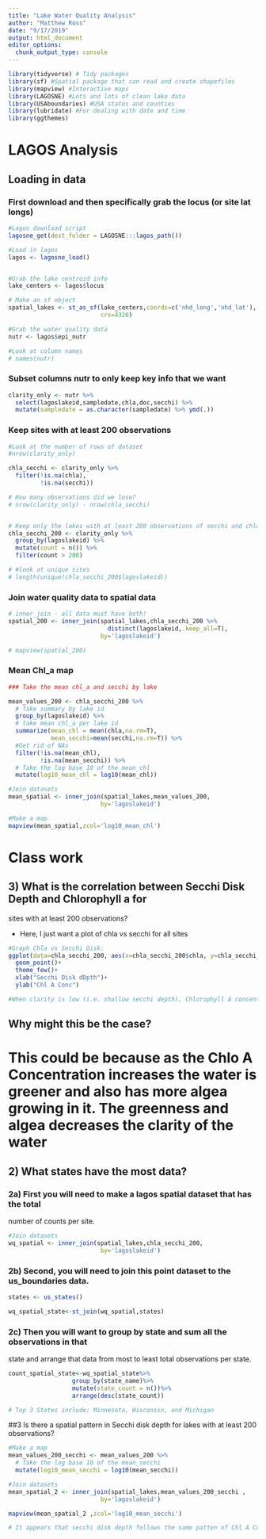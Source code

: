 ```yaml
---
title: "Lake Water Quality Analysis"
author: "Matthew Ross"
date: "9/17/2019"
output: html_document
editor_options: 
  chunk_output_type: console
---
```




```r
library(tidyverse) # Tidy packages
library(sf) #Spatial package that can read and create shapefiles 
library(mapview) #Interactive maps
library(LAGOSNE) #Lots and lots of clean lake data
library(USAboundaries) #USA states and counties
library(lubridate) #For dealing with date and time
library(ggthemes)
```


# LAGOS Analysis


## Loading in data


### First download and then specifically grab the locus (or site lat longs)
```r
#Lagos download script
lagosne_get(dest_folder = LAGOSNE:::lagos_path())

#Load in lagos
lagos <- lagosne_load()


#Grab the lake centroid info
lake_centers <- lagos$locus

# Make an sf object 
spatial_lakes <- st_as_sf(lake_centers,coords=c('nhd_long','nhd_lat'),
                          crs=4326)

#Grab the water quality data
nutr <- lagos$epi_nutr

#Look at column names
# names(nutr)
```

### Subset columns nutr to only keep key info that we want

```r
clarity_only <- nutr %>%
  select(lagoslakeid,sampledate,chla,doc,secchi) %>%
  mutate(sampledate = as.character(sampledate) %>% ymd(.))

```


### Keep sites with at least 200 observations 

```r

#Look at the number of rows of dataset
#nrow(clarity_only)

chla_secchi <- clarity_only %>%
  filter(!is.na(chla),
         !is.na(secchi))

# How many observations did we lose?
# nrow(clarity_only) - nrow(chla_secchi)


# Keep only the lakes with at least 200 observations of secchi and chla
chla_secchi_200 <- clarity_only %>%
  group_by(lagoslakeid) %>%
  mutate(count = n()) %>%
  filter(count > 200)

# #look at unique sites
# length(unique(chla_secchi_200$lagoslakeid))

```


### Join water quality data to spatial data

```r
# inner_join - all data must have both!
spatial_200 <- inner_join(spatial_lakes,chla_secchi_200 %>%
                            distinct(lagoslakeid,.keep_all=T),
                          by='lagoslakeid')

# mapview(spatial_200)
```

### Mean Chl_a map

```r
### Take the mean chl_a and secchi by lake

mean_values_200 <- chla_secchi_200 %>%
  # Take summary by lake id
  group_by(lagoslakeid) %>%
  # take mean chl_a per lake id
  summarize(mean_chl = mean(chla,na.rm=T),
            mean_secchi=mean(secchi,na.rm=T)) %>%
  #Get rid of NAs
  filter(!is.na(mean_chl),
         !is.na(mean_secchi)) %>%
  # Take the log base 10 of the mean_chl
  mutate(log10_mean_chl = log10(mean_chl))

#Join datasets
mean_spatial <- inner_join(spatial_lakes,mean_values_200,
                          by='lagoslakeid') 

#Make a map
mapview(mean_spatial,zcol='log10_mean_chl')
```


# Class work

## 3) What is the correlation between Secchi Disk Depth and Chlorophyll a for
sites with at least 200 observations?

- Here, I just want a plot of chla vs secchi for all sites 

```r
#Graph Chla vs Secchi Disk:
ggplot(data=chla_secchi_200, aes(x=chla_secchi_200$chla, y=chla_secchi_200$secchi))+
  geom_point()+
  theme_few()+
  xlab("Secchi Disk dDpth")+
  ylab("Chl A Conc")

#When clarity is low (i.e. shallow secchi depth), Chlorophyll A concentrations is high. This relationship decreases exponentially.

```


## Why might this be the case? 
# This could be because as the Chlo A Concentration increases the water is greener and also has more algea growing in it. The greenness and algea decreases the clarity of the water

## 2) What states have the most data? 

### 2a) First you will need to make a lagos spatial dataset that has the total 
number of counts per site.

```r
#Join datasets
wq_spatial <- inner_join(spatial_lakes,chla_secchi_200,
                          by='lagoslakeid') 
```


### 2b) Second, you will need to join this point dataset to the us_boundaries data. 

```r
states <- us_states()

wq_spatial_state<-st_join(wq_spatial,states)

```


### 2c) Then you will want to group by state and sum all the observations in that
state and arrange that data from most to least total observations per state. 

```r
count_spatial_state<-wq_spatial_state%>%
                  group_by(state_name)%>%
                  mutate(state_count = n())%>%
                  arrange(desc(state_count))

# Top 3 States include: Minnesota, Wisconsin, and Michigan
```

##3 Is there a spatial pattern in Secchi disk depth for lakes with at least 200 observations?

```r
#Make a map
mean_values_200_secchi <- mean_values_200 %>%
  # Take the log base 10 of the mean_secchi
  mutate(log10_mean_secchi = log10(mean_secchi))

#Join datasets 
mean_spatial_2 <- inner_join(spatial_lakes,mean_values_200_secchi ,
                          by='lagoslakeid')

mapview(mean_spatial_2 ,zcol='log10_mean_secchi')

# It appears that secchi disk depth follows the same patten of Chl A Conc. Depths are greatest on the East Coast than in the Great Lakes region
```


